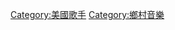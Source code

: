 {{Commonscat|Country vocalists from the United States}}

[[Category:美國歌手|Category:美國歌手]]
[[Category:鄉村音樂|Category:鄉村音樂]]